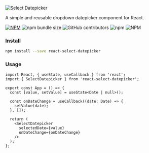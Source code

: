 
<Meta title="Welcome" />

<style>{`
  .center { text-align: center; }

  .header {
    width: 700px;
    display: flex;
    flex-direction: column;
    margin: 0 auto 3rem;
  }

  .sub-heading {
    font-size: 20px;
    font-weight: 300;
  }

  .flex-center {
    display: flex;
    justify-content: center;
  }

  .demo {
    margin: 50px 0;
  }
`}</style>

<section className="center header">

![Select Datepicker](https://raw.githubusercontent.com/JMcAmmond/public-assets/main/logo.svg 'Select Datepicker')

<p className="sub-heading">
  A simple and reusable dropdown datepicker component for React.
</p>

[![NPM](https://img.shields.io/npm/v/react-select-datepicker.svg)](https://www.npmjs.com/package/react-select-datepicker)
![npm bundle size](https://img.shields.io/bundlephobia/min/react-select-datepicker)
![GitHub contributors](https://img.shields.io/github/contributors/jmcammond/react-select-datepicker)
![npm](https://img.shields.io/npm/dt/react-select-datepicker)
![NPM](https://img.shields.io/npm/l/react-select-datepicker)

</section>

<div class="flex-center demo">
  <DemoPicker />
</div>


### Install

```bash
npm install --save react-select-datepicker
```

### Usage
```tsx
import React, { useState, useCallback } from 'react';
import { SelectDatepicker } from 'react-select-datepicker';

export const App = () => {
  const [value, setValue] = useState<Date | null>();

  const onDateChange = useCallback((date: Date) => {
    setValue(date);
  }, []);

  return (
    <SelectDatepicker
      selectedDate={value}
      onDateChange={onDateChange}
    />
  );
};
```